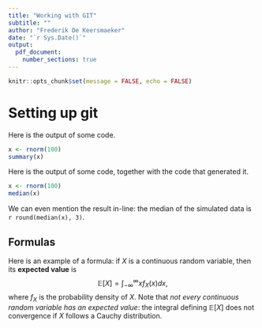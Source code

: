 ```yaml
---
title: "Working with GIT"
subtitle: ""
author: "Frederik De Keersmaeker"
date: "`r Sys.Date()`"
output:
  pdf_document:
    number_sections: true
---
```


```r
knitr::opts_chunk$set(message = FALSE, echo = FALSE)
```

# Setting up git

Here is the output of some code.

```r
x <- rnorm(100)
summary(x)
```

Here is the output of some code, together with the code that generated it.

```r
x <- rnorm(100)
median(x)
```

We can even mention the result in-line: the median of the simulated data is `r round(median(x), 3)`.

## Formulas

Here is an example of a formula: if $X$ is a continuous random variable, then its **expected value** is
$$
  \mathbb{E}[X] = \int_{-\infty}^\infty x f_X(x)dx,
$$
where $f_X$ is the probability density of $X$. Note that *not every continuous random variable has an expected value*: the integral defining $\mathbb{E}[X]$ does not convergence if $X$ follows a Cauchy distribution.


